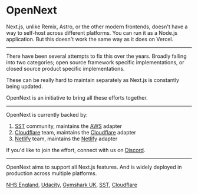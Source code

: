 
# OpenNext

Next.js, unlike Remix, Astro, or the other modern frontends, doesn't have a way to self-host across different platforms. You can run it as a Node.js application. But this doesn't work the same way as it does on Vercel.

---

There have been several attempts to fix this over the years. Broadly falling into two categories; open source framework specific implementations, or closed source product specific implementations.

These can be really hard to maintain separately as Next.js is constantly being updated.

OpenNext is an initiative to bring all these efforts together.

---

OpenNext is currently backed by:

1. [SST](https://sst.dev) community, maintains the [AWS](aws) adapter
2. [Cloudflare](https://developers.cloudflare.com/) team, maintains the [Cloudflare](cloudflare) adapter
3. [Netlify](https://www.netlify.com/) team, maintains the [Netlify](netlify) adapter

If you'd like to join the effort, connect with us on [Discord](https://discord.gg/opennextjs).

---

OpenNext aims to support all Next.js features. And is widely deployed in production across multiple platforms.

[NHS England](https://github.com/nhs-england-tools/terraform-aws-opennext), [Udacity](https://engineering.udacity.com/deploying-next-js-on-the-edge-with-sst-is-sst-the-game-changer-its-claimed-to-be-1f05a0abc27c), [Gymshark UK](https://uk.gymshark.com), [SST](https://sst.dev), [Cloudflare](https://www.cloudflare.com)

